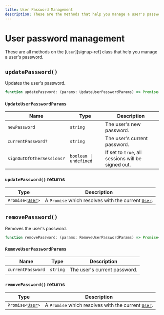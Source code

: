 ```yaml
---
title: User Password Management
description: These are the methods that help you manage a user's password.
---
```


# User password management

These are all methods on the [`User`][signup-ref] class that help you manage a user's password.

## `updatePassword()`

Updates the user's password.

```typescript
function updatePassword: (params: UpdateUserPasswordParams) => Promise<User>;
```

### `UpdateUserPasswordParams`

| Name | Type | Description |
| --- | --- | --- |
| `newPassword` | `string` | The user's new password. |
| `currentPassword?` | `string` | The user's current password. |
| `signOutOfOtherSessions?` | `boolean \| undefined` | If set to `true`, all sessions will be signed out. |

### `updatePassword()` returns

| Type | Description |
| --- | --- |
| <code>Promise\<[User][user-ref]\></code> | A `Promise` which resolves with the current [`User`][user-ref]. |

## `removePassword()`

Removes the user's password.

```typescript
function removePassword: (params: RemoveUserPasswordParams) => Promise<User>;
```

### `RemoveUserPasswordParams`

| Name | Type | Description |
| --- | --- | --- |
| `currentPassword` | `string` | The user's current password. |

### `removePassword()` returns

| Type | Description |
| --- | --- |
| <code>Promise\<[User][user-ref]\></code> | A `Promise` which resolves with the current [`User`][user-ref]. |

[user-ref]: /docs/references/javascript/user/user